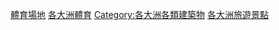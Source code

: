 [[Category:體育場地|]]
[[Category:各大洲體育|]]
[[Category:各大洲各類建築物|Category:各大洲各類建築物]]
[[Category:各大洲旅遊景點|]]